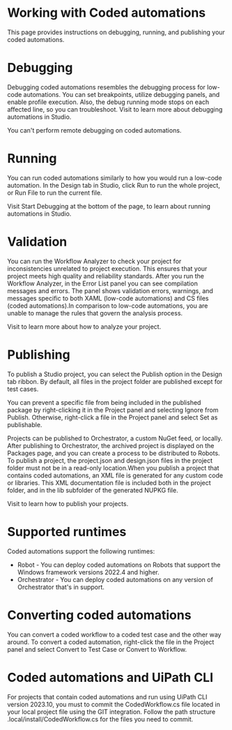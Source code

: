 ﻿# Working with Coded automations

This page provides instructions on debugging, running, and publishing your coded automations.

# Debugging

Debugging coded automations resembles the debugging process for low-code automations.
                You can set breakpoints, utilize debugging panels, and enable profile execution.
                Also, the debug running mode stops on each affected line, so you can troubleshoot.
                Visit  to
                learn more about debugging automations in Studio.

You can't perform remote debugging on coded
                automations.

# Running

You can run coded automations similarly to how you would run a low-code automation.
                In the Design tab in Studio, click Run to run the whole project, or
                    Run File to run the current file.

Visit Start
                    Debugging at the bottom of the page, to learn about running automations
                in Studio.

# Validation

You can run the Workflow Analyzer to check your project for inconsistencies
                unrelated to project execution. This ensures that your project meets high quality
                and reliability standards. After you run the Workflow Analyzer, in the
                    Error List panel you can see compilation messages and errors. The panel
                shows validation errors, warnings, and messages specific to both XAML (low-code
                automations) and CS files (coded automations).In
                    comparison to low-code automations, you are unable to manage the rules that
                    govern the analysis process.

Visit  to learn
                more about how to analyze your project.

# Publishing

To publish a Studio project, you can select the Publish option in the
                    Design tab ribbon. By default, all files in the project folder are
                published except for test cases.

You can prevent a specific file from being included in the published package by
                right-clicking it in the Project panel and selecting Ignore from
                    Publish. Otherwise, right-click a file in the Project panel and
                select Set as publishable.

Projects can be published to Orchestrator, a custom NuGet feed, or locally. After
                publishing to Orchestrator, the archived project is displayed on the Packages
                page, and you can create a process to be distributed to Robots. To publish a
                project, the project.json and design.json files in
                the project folder must not be in a read-only location.When you publish a project that contains coded automations, an XML
                    file is generated for any custom code or libraries. This XML documentation file
                    is included both in the project folder, and in the lib
                    subfolder of the generated NUPKG file.

Visit  to learn
                how to publish your projects.

# Supported runtimes

Coded automations support the following runtimes:

* Robot - You can deploy coded automations on Robots that support the Windows framework versions 2022.4 and higher.
* Orchestrator - You can deploy coded automations on any version of Orchestrator that's in support.

# Converting coded automations

You can convert a coded workflow to a coded test case and the other way around. To
                convert a coded automation, right-click the file in the Project panel and
                select Convert to Test Case or Convert to Workflow.

# Coded automations and UiPath CLI

For projects that contain coded automations and run using UiPath CLI version 2023.10,
                you must to commit the CodedWorkflow.cs file located in your local
                project file using the GIT integration. Follow the path structure 
                    .local/install/CodedWorkflow.cs for the files you need to commit.
